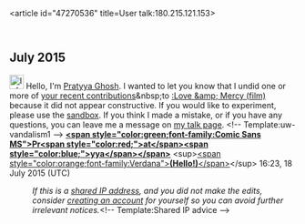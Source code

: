 <article id="47270536" title=User talk:180.215.121.153>
	<talkpage id="47270536" title="User talk:180.215.121.153">

== July 2015 ==
[[File:Information.svg|25px|alt=Information icon]] Hello, I'm [[User:Pratyya Ghosh|Pratyya Ghosh]]. I wanted to let you know that I undid one or more of [[Special:Contributions/180.215.121.153|your recent contributions]]&amp;nbsp;to [[:Love &amp; Mercy (film)]] because it did not appear constructive. If you would like to experiment, please use the [[WP:sandbox|sandbox]]. If you think I made a mistake, or if you have any questions, you can leave me a message on [[User_talk:Pratyya Ghosh|my talk page]]. &lt;!-- Template:uw-vandalism1 --&gt;  '''[[User:Pratyya Ghosh|&lt;span style=&quot;color:green;font-family:Comic Sans MS&quot;&gt;Pr&lt;span style=&quot;color:red;&quot;&gt;at&lt;/span&gt;&lt;span style=&quot;color:blue;&quot;&gt;yya&lt;/span&gt;&lt;/span&gt;]]''' &lt;sup&gt;[[User talk:Pratyya Ghosh|&lt;span style=&quot;color:orange;font-family:Verdana&quot;&gt;'''(Hello!)'''&lt;/span&gt;]]&lt;/sup&gt; 16:23, 18 July 2015 (UTC)
:''If this is a [[Network address translation|shared IP address]], and you did not make the edits, consider [[Wikipedia:Why create an account?|creating an account]] for yourself so you can avoid further irrelevant notices.''&lt;!-- Template:Shared IP advice --&gt;
	</talkpage>
</article>